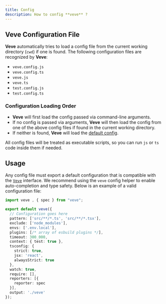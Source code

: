```yaml
---
title: Config
description: How to config **veve** ?
---
```


## Veve Configuration File

**Veve** automatically tries to load a config file from the current working directory (`cwd`) if one is found. The following configuration files are recognized by **Veve**:

- `veve.config.js`
- `veve.config.ts`
- `veve.js`
- `veve.ts`
- `test.config.js`
- `test.config.ts`

### Configuration Loading Order

- **Veve** will first load the config passed via command-line arguments.
- If no config is passed via arguments, **Veve** will then load the config from one of the above config files if found in the current working directory.
- If neither is found, **Veve** will load the [default config](https://github.com/tinytools-oss/veve/blob/main/src/veve.config.ts).

All config files will be treated as executable scripts, so you can run `js` or `ts` code inside them if needed.

## Usage

Any config file must export a default configuration that is compatible with the [`Veve`](/docs/veve/ConfigReference) interface. We recommend using the `veve` config helper to enable auto-completion and type safety. Below is an example of a valid configuration file:

```ts twoslash title="veve.config.ts"
import veve , { spec } from "veve";

export default veve({
  // Configuration goes here
  pattern: ['src/**/*.ts', 'src/**/*.tsx'],
  exclude: ['node_modules'],
  envs: ['.env.local'],
  plugins: [/* array of esbuild plugins */],
  timeout: 300_000,
  context: { test: true },
  tsconfig: {
    strict: true,
    jsx: 'react',
    alwaysStrict: true
  },
  watch: true,
  require: [],
  reporters: [{
    reporter: spec
  }],
  output: './veve'
});
